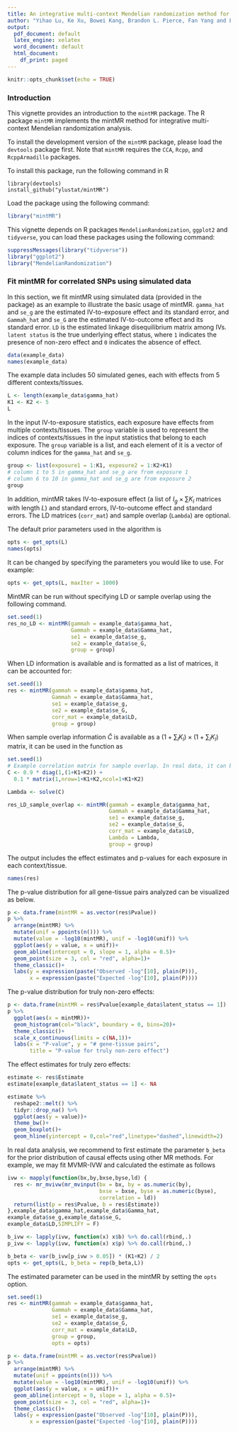 ```yaml
---
title: An integrative multi-context Mendelian randomization method for identifying risk genes across human tissues
author: "Yihao Lu, Ke Xu, Bowei Kang, Brandon L. Pierce, Fan Yang and Lin S. Chen"
output:
  pdf_document: default
  latex_engine: xelatex
  word_document: default
  html_document:
    df_print: paged
---
```

```r
knitr::opts_chunk$set(echo = TRUE)
```

### Introduction
This vignette provides an introduction to the `mintMR` package. The R package `mintMR` implements the mintMR method for integrative multi-context Mendelian randomization analysis.

To install the development version of the `mintMR` package, please load the `devtools` package first. Note that `mintMR` requires the `CCA`, `Rcpp`, and `RcppArmadillo` packages. 

To install this package, run the following command in R
```
library(devtools)
install_github("ylustat/mintMR")
```

Load the package using the following command:
```r
library("mintMR")
```
This vignette depends on R packages `MendelianRandomization`, `ggplot2` and `tidyverse`, you can load these packages using the following command:
```r
suppressMessages(library("tidyverse"))
library("ggplot2")
library("MendelianRandomization")
```


### Fit mintMR for correlated SNPs using simulated data
In this section, we fit mintMR using simulated data (provided in the package) as an example to illustrate the basic usage of mintMR. `gamma_hat` and `se_g` are the estimated IV-to-exposure effect and its standard error, and `Gammah_hat` and `se_G` are the estimated IV-to-outcome effect and its standard error. `LD` is the estimated linkage disequilibrium matrix among IVs. `latent status` is the true underlying effect status, where `1` indicates the presence of non-zero effect and `0` indicates the absence of effect.
```r
data(example_data)
names(example_data)
```
The example data includes 50 simulated genes, each with effects from 5 different contexts/tissues.
```r
L <- length(example_data$gamma_hat)
K1 <- K2 <- 5
L
```
In the input IV-to-exposure statistics, each exposure have effects from multiple contexts/tissues. The `group` variable is used to represent the indices of contexts/tissues in the input statistics that belong to each exposure. The `group` variable is a list, and each element of it is a vector of column indices for the `gamma_hat` and `se_g`.
```r
group <- list(exposure1 = 1:K1, exposure2 = 1:K2+K1)
# column 1 to 5 in gamma_hat and se_g are from exposure 1
# column 6 to 10 in gamma_hat and se_g are from exposure 2
group
```
In addition, mintMR takes IV-to-exposure effect (a list of $I_g\times \sum K_l$ matrices with length $L$) and standard errors, IV-to-outcome effect and standard errors. The LD matrices (`corr_mat`) and sample overlap (`Lambda`) are optional.

The default prior parameters used in the algorithm is
```r
opts <- get_opts(L)
names(opts)
```
It can be changed by specifying the parameters you would like to use. For example:
```r
opts <- get_opts(L, maxIter = 1000)
```
MintMR can be run without specifying LD or sample overlap using the following command.
```r
set.seed(1)
res_no_LD <- mintMR(gammah = example_data$gamma_hat,
                    Gammah = example_data$Gamma_hat,
                    se1 = example_data$se_g,
                    se2 = example_data$se_G,
                    group = group)
```

When LD information is available and is formatted as a list of matrices, it can be accounted for:
```r
set.seed(1)
res <- mintMR(gammah = example_data$gamma_hat,
              Gammah = example_data$Gamma_hat,
              se1 = example_data$se_g,
              se2 = example_data$se_G,
              corr_mat = example_data$LD, 
              group = group)
```
When sample overlap information $\widehat{C}$ is available as a $(1+\sum_lK_l)\times(1+\sum_lK_l)$ matrix, it can be used in the function as
```r
set.seed(1)
# Example correlation matrix for sample overlap. In real data, it can be pre-estimated.
C <- 0.9 * diag(1,(1+K1+K2)) + 
  0.1 * matrix(1,nrow=1+K1+K2,ncol=1+K1+K2)

Lambda <- solve(C)

res_LD_sample_overlap <- mintMR(gammah = example_data$gamma_hat,
                                Gammah = example_data$Gamma_hat,
                                se1 = example_data$se_g,
                                se2 = example_data$se_G,
                                corr_mat = example_data$LD, 
                                Lambda = Lambda,
                                group = group)
```


The output includes the effect estimates and p-values for each exposure in each context/tissue.
```r
names(res)
```

The p-value distribution for all gene-tissue pairs analyzed can be visualized as below.
```r
p <- data.frame(mintMR = as.vector(res$Pvalue))
p %>% 
  arrange(mintMR) %>% 
  mutate(unif = ppoints(n())) %>%
  mutate(value = -log10(mintMR), unif = -log10(unif)) %>%
  ggplot(aes(y = value, x = unif))+
  geom_abline(intercept = 0, slope = 1, alpha = 0.5)+
  geom_point(size = 3, col = "red", alpha=1)+
  theme_classic()+
  labs(y = expression(paste("Observed -log"[10], plain(P))),
       x = expression(paste("Expected -log"[10], plain(P))))
```

The p-value distribution for truly non-zero effects:
```r
p <- data.frame(mintMR = res$Pvalue[example_data$latent_status == 1])
p %>% 
  ggplot(aes(x = mintMR))+
  geom_histogram(col="black", boundary = 0, bins=20)+
  theme_classic()+
  scale_x_continuous(limits = c(NA,1))+
  labs(x = "P-value", y = "# gene-tissue pairs", 
       title = "P-value for truly non-zero effect")
```

The effect estimates for truly zero effects:
```r
estimate <- res$Estimate
estimate[example_data$latent_status == 1] <- NA

estimate %>%
  reshape2::melt() %>%
  tidyr::drop_na() %>%
  ggplot(aes(y = value))+
  theme_bw()+
  geom_boxplot()+
  geom_hline(yintercept = 0,col="red",linetype="dashed",linewidth=2)
```

In real data analysis, we recommend to first estimate the parameter `b_beta` for the prior distribution of causal effects using other MR methods. For example, we may fit MVMR-IVW and calculated the estimate as follows
```r
ivw <- mapply(function(bx,by,bxse,byse,ld) {
  res <- mr_mvivw(mr_mvinput(bx = bx, by = as.numeric(by),
                             bxse = bxse, byse = as.numeric(byse),
                             correlation = ld))
  return(list(p = res$Pvalue, b = res$Estimate))
},example_data$gamma_hat,example_data$Gamma_hat,
example_data$se_g,example_data$se_G,
example_data$LD,SIMPLIFY = F)

b_ivw <- lapply(ivw, function(x) x$b) %>% do.call(rbind,.)
p_ivw <- lapply(ivw, function(x) x$p) %>% do.call(rbind,.)

b_beta <- var(b_ivw[p_ivw > 0.05]) * (K1+K2) / 2
opts <- get_opts(L, b_beta = rep(b_beta,L))
```

The estimated parameter can be used in the mintMR by setting the `opts` option.
```r
set.seed(1)
res <- mintMR(gammah = example_data$gamma_hat,
              Gammah = example_data$Gamma_hat,
              se1 = example_data$se_g,
              se2 = example_data$se_G,
              corr_mat = example_data$LD,
              group = group,
              opts = opts)

p <- data.frame(mintMR = as.vector(res$Pvalue))
p %>%
  arrange(mintMR) %>%
  mutate(unif = ppoints(n())) %>%
  mutate(value = -log10(mintMR), unif = -log10(unif)) %>%
  ggplot(aes(y = value, x = unif))+
  geom_abline(intercept = 0, slope = 1, alpha = 0.5)+
  geom_point(size = 3, col = "red", alpha=1)+
  theme_classic()+
  labs(y = expression(paste("Observed -log"[10], plain(P))),
       x = expression(paste("Expected -log"[10], plain(P))))
```

